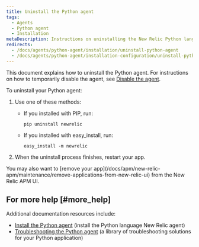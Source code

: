 ```yaml
---
title: Uninstall the Python agent
tags:
  - Agents
  - Python agent
  - Installation
metaDescription: Instructions on uninstalling the New Relic Python language agent.
redirects:
  - /docs/agents/python-agent/installation/uninstall-python-agent
  - /docs/agents/python-agent/installation-configuration/uninstall-python-agent
---
```


This document explains how to uninstall the Python agent. For instructions on how to temporarily disable the agent, see [Disable the agent](/docs/agents/manage-apm-agents/installation/disable-apm-agent#python).

To uninstall your Python agent:

1. Use one of these methods:

   * If you installed with PIP, run:

     ```
     pip uninstall newrelic
     ```
   * If you installed with easy_install, run:

     ```
     easy_install -m newrelic
     ```
2. When the uninstall process finishes, restart your app.

<Callout variant="tip">
  You may also want to [remove your app](/docs/apm/new-relic-apm/maintenance/remove-applications-from-new-relic-ui) from the New Relic APM UI.
</Callout>

## For more help [#more_help]

Additional documentation resources include:

* [Install the Python agent](/docs/agents/python-agent/installation-configuration/python-agent-installation) (install the Python language New Relic agent)
* [Troubleshooting the Python agent](/docs/agents/python-agent/troubleshooting) (a library of troubleshooting solutions for your Python application)
